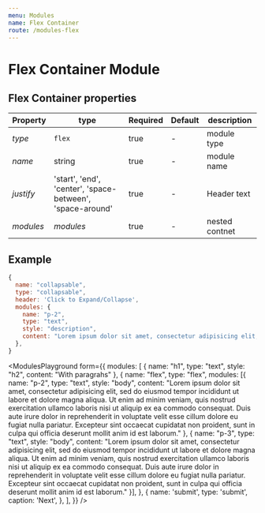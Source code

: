 ```yaml
---
menu: Modules
name: Flex Container
route: /modules-flex
---
```


# Flex Container Module

## Flex Container properties

| Property     | type           | Required | Default | description |
| ------------ | -------------- | -------- | ------- | ----------- |
| *type*       | `flex`  | true     | -       | module type |
| *name*       | string         | true     | -       | module name |
| *justify*    | 'start', 'end', 'center', 'space-between', 'space-around'         | true     | -       | Header text |
| *modules*   | *modules*  | true     | -       | nested contnet |

## Example
```jsx
{
  name: "collapsable",
  type: "collapsable",
  header: 'Click to Expand/Collapse',
  modules: {
    name: "p-2",
    type: "text",
    style: "description",
    content: "Lorem ipsum dolor sit amet, consectetur adipisicing elit, sed do eiusmod tempor incididunt ut labore et dolore magna aliqua. Ut enim ad minim veniam, quis nostrud exercitation ullamco laboris nisi ut aliquip ex ea commodo consequat. Duis aute irure dolor in reprehenderit in voluptate velit esse cillum dolore eu fugiat nulla pariatur. Excepteur sint occaecat cupidatat non proident, sunt in culpa qui officia deserunt mollit anim id est laborum."
  },
}
```


<ModulesPlayground
  form={{
    modules: [
      {
        name: "h1",
        type: "text",
        style: "h2",
        content: "With paragrahs"
      },
      {
        name: "flex",
        type: "flex",
        modules: [{
          name: "p-2",
          type: "text",
          style: "body",
          content: "Lorem ipsum dolor sit amet, consectetur adipisicing elit, sed do eiusmod tempor incididunt ut labore et dolore magna aliqua. Ut enim ad minim veniam, quis nostrud exercitation ullamco laboris nisi ut aliquip ex ea commodo consequat. Duis aute irure dolor in reprehenderit in voluptate velit esse cillum dolore eu fugiat nulla pariatur. Excepteur sint occaecat cupidatat non proident, sunt in culpa qui officia deserunt mollit anim id est laborum."
        }, {
          name: "p-3",
          type: "text",
          style: "body",
          content: "Lorem ipsum dolor sit amet, consectetur adipisicing elit, sed do eiusmod tempor incididunt ut labore et dolore magna aliqua. Ut enim ad minim veniam, quis nostrud exercitation ullamco laboris nisi ut aliquip ex ea commodo consequat. Duis aute irure dolor in reprehenderit in voluptate velit esse cillum dolore eu fugiat nulla pariatur. Excepteur sint occaecat cupidatat non proident, sunt in culpa qui officia deserunt mollit anim id est laborum."
        }],
      },
      {
        name: 'submit',
        type: 'submit',
        caption: 'Next',
      },
    ],
  }}
/>

